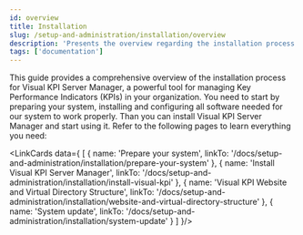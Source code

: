 ```yaml
---
id: overview
title: Installation
slug: /setup-and-administration/installation/overview
description: 'Presents the overview regarding the installation process and links the available pages.'
tags: ['documentation']
---
```



This guide provides a comprehensive overview of the installation process for Visual KPI Server Manager, a powerful tool for managing Key Performance Indicators (KPIs) in your organization. You need to start by preparing your system, installing and configuring all software needed for our system to work properly. Than you can install Visual KPI Server Manager and start using it. Refer to the following pages to learn everything you need:

<LinkCards data={
  [
    {
      name: 'Prepare your system',
      linkTo: '/docs/setup-and-administration/installation/prepare-your-system'
    },
    {
      name: 'Install Visual KPI Server Manager',
      linkTo: '/docs/setup-and-administration/installation/install-visual-kpi'
    },
    {
      name: 'Visual KPI Website and Virtual Directory Structure',
      linkTo: '/docs/setup-and-administration/installation/website-and-virtual-directory-structure'
    },
    {
      name: 'System update',
      linkTo: '/docs/setup-and-administration/installation/system-update'
    }
  ]
}/>